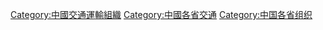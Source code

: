 [[Category:中國交通運輸組織|Category:中國交通運輸組織]]
[[Category:中國各省交通|Category:中國各省交通]]
[[Category:中国各省组织|Category:中国各省组织]]